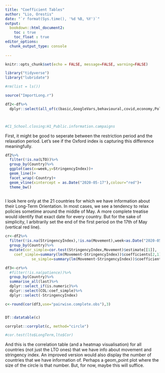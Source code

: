 ```yaml
---
title: "Coefficient Tables"
author: "Lio, Orestis"
date: "`r format(Sys.time(), '%d %B, %Y')`"
output: 
  bookdown::html_document2: 
    toc : true
    toc_float : true
editor_options: 
  chunk_output_type: console
  
---
```


<style>
p.caption {
  font-size: 0.9em;
  font-style: italic;
  color: grey;
  margin-right: 10%;
  margin-left: 10%;  
  text-align: center;
}
</style>



```r
knitr::opts_chunk$set(echo = FALSE, message=FALSE, warning=FALSE)

library("tidyverse")
library("lubridate")

#rm(list = ls())

source("ImportLong.r")

df2<-df%>%
  dplyr::select(all_of(c(basic,GoogleVars,behavioural,covid,economy,Policy)))



#C1_School.closing:H1_Public.information.campaigns

```

First, it might be good to seperate between the restriction period and the relaxation period. 
Let's see if the Oxford index is capturing this difference meaningfully. 


```r
df2%>%
  filter(!is.na(LTO))%>%
  group_by(Country)%>%
  ggplot(aes(x=week,y=StringencyIndex))+
  geom_line()+
  facet_wrap(~Country)+
  geom_vline(xintercept = as.Date("2020-05-17"),colour="red")+
  theme_bw()
  

```
I look here only at the 21 countries for which we have information about their Long-Term Orientation. 
In most cases, we see a tendency to relax policies sometime around the middle of May. 
A more complete treatise would identify that exact date for every country. 
But for the sake of simplicity, I arbitrarily set the end of the first period on the 17th of May (vertical red line). 

```r

cr<-df2%>%
  filter(!is.na(StringencyIndex),!is.na(Movement),week<as.Date("2020-05-17"))%>%
  group_by(Country)%>%
  mutate(cor_simple=cor.test(StringencyIndex,Movement)$estimate[[1]],
    coef_simple=summary(lm(Movement~StringencyIndex))$coefficients[2,1],
            se_simple=summary(lm(Movement~StringencyIndex))$coefficients[2,2])

```

```r
df3<-cr%>%
  #filter(!is.na(patience))%>%
  group_by(Country)%>%
  summarise_all(last)%>%
  dplyr::select_if(is.numeric)%>%
  dplyr::select(COL:coef_simple)%>%
  dplyr::select(-StringencyIndex)

c<-round(cor(df3,use="pairwise.complete.obs"),3)


DT::datatable(c)

corrplot::corrplot(c, method="circle")

#cor.test(lto$LongTerm,lto$Cor)  

```

And this is the correlation table (and a heatmap visualisation) for all countries (not just the LTO ones) that we have info about movement and stringency index. 
An improved version would also display the number of countries that we have information of. 
Perhaps a geom_point plot where the size of the circle is that number. 
But, for now, maybe this will suffice. 


